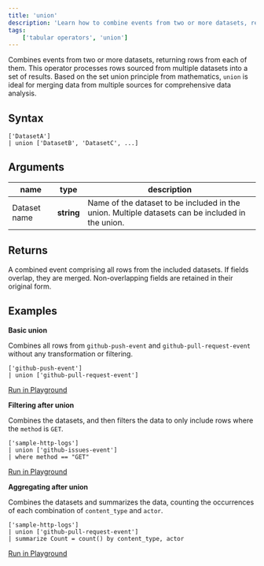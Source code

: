 ```yaml
---
title: 'union'
description: 'Learn how to combine events from two or more datasets, returning rows from each of them.'
tags:
    ['tabular operators', 'union']
---
```


Combines events from two or more datasets, returning rows from each of them. This operator processes rows sourced from multiple datasets into a set of results. Based on the set union principle from mathematics, `union` is ideal for merging data from multiple sources for comprehensive data analysis.

## Syntax

```kusto
['DatasetA']
| union ['DatasetB', 'DatasetC', ...]
```

## Arguments

| name | type | description |
| --- | --- | --- |
| Dataset name | **string** | Name of the dataset to be included in the union. Multiple datasets can be included in the union. |

## Returns

A combined event comprising all rows from the included datasets. If fields overlap, they are merged. Non-overlapping fields are retained in their original form.

## Examples

**Basic union**

Combines all rows from `github-push-event` and `github-pull-request-event` without any transformation or filtering.

```kusto
['github-push-event']
| union ['github-pull-request-event']
```

[Run in Playground](https://play.axiom.co/axiom-play-qf1k/explorer?initForm=%7B%22apl%22%3A%20%22%5B%27github-push-event%27%5D%5Cn%7C%20union%20%5B%27github-pull-request-event%27%5D%22%7D)

**Filtering after union**

Combines the datasets, and then filters the data to only include rows where the `method` is `GET`.

```kusto
['sample-http-logs']
| union ['github-issues-event']
| where method == "GET"
```

[Run in Playground](https://play.axiom.co/axiom-play-qf1k/explorer?initForm=%7B%22apl%22%3A%20%22%5B%27sample-http-logs%27%5D%5Cn%7C%20union%20%5B%27github-issues-event%27%5D%5Cn%7C%20where%20method%20%3D%3D%20%5C%22GET%5C%22%22%7D)

**Aggregating after union**

Combines the datasets and summarizes the data, counting the occurrences of each combination of `content_type` and `actor`.

```kusto
['sample-http-logs']
| union ['github-pull-request-event']
| summarize Count = count() by content_type, actor
```

[Run in Playground](https://play.axiom.co/axiom-play-qf1k/explorer?initForm=%7B%22apl%22%3A%20%22%5B%27sample-http-logs%27%5D%5Cn%7C%20union%20%5B%27github-pull-request-event%27%5D%5Cn%7C%20summarize%20Count%20%3D%20count%28%29%20by%20content_type%2C%20actor%22%7D)